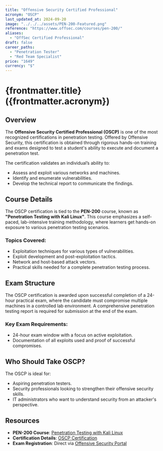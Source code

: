```yaml
---
title: "Offensive Security Certified Professional"
acronym: "OSCP"
last_updated_at: 2024-09-20
image: "../../../assets/PEN-200-Featured.png"
reference: "https://www.offsec.com/courses/pen-200/"
aliases:
  - "OffSec Certified Professional"
draft: false
career_paths:
  - "Penetration Tester"
  - "Red Team Specialist"
price: "1649"
currency: "$"
---
```


# {frontmatter.title} ({frontmatter.acronym})

## Overview

The **Offensive Security Certified Professional (OSCP)** is one of the most recognized certifications in penetration
testing. Offered by Offensive Security, this certification is obtained through rigorous hands-on training and exams
designed to test a student's ability to execute and document a penetration test.

The certification validates an individual’s ability to:

- Assess and exploit various networks and machines.
- Identify and enumerate vulnerabilities.
- Develop the technical report to communicate the findings.

## Course Details

The OSCP certification is tied to the **PEN-200** course, known as **"Penetration Testing with Kali Linux"**. This
course emphasizes a self-paced, lab-intensive training methodology, where learners get hands-on exposure to various
penetration testing scenarios.

### Topics Covered:

- Exploitation techniques for various types of vulnerabilities.
- Exploit development and post-exploitation tactics.
- Network and host-based attack vectors.
- Practical skills needed for a complete penetration testing process.

## Exam Structure

The OSCP certification is awarded upon successful completion of a 24-hour practical exam, where the candidate must
compromise multiple machines in a controlled lab environment. A comprehensive penetration testing report is required for
submission at the end of the exam.

### Key Exam Requirements:

- 24-hour exam window with a focus on active exploitation.
- Documentation of all exploits used and proof of successful compromises.

## Who Should Take OSCP?

The OSCP is ideal for:

- Aspiring penetration testers.
- Security professionals looking to strengthen their offensive security skills.
- IT administrators who want to understand security from an attacker's perspective.

## Resources

- **PEN-200 Course**: [Penetration Testing with Kali Linux](https://www.offsec.com/courses/pen-200/)
- **Certification Details**: [OSCP Certification](https://www.offsec.com/courses/pen-200/)
- **Exam Registration**: Direct via [Offensive Security Portal](https://www.offsec.com/)
